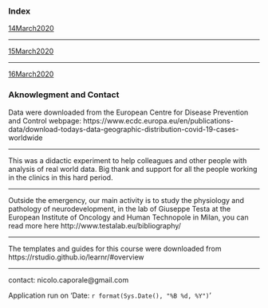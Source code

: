 
### Index

[14March2020](COVID19Analysis_2020_03_14.Rmd)

***

[15March2020](COVID19Analysis_2020_03_15.Rmd)

***

[16March2020](COVID19Analysis_2020_03_16.Rmd)


### Aknowlegment and Contact

Data were downloaded from the European Centre for Disease Prevention and Control webpage:
https://www.ecdc.europa.eu/en/publications-data/download-todays-data-geographic-distribution-covid-19-cases-worldwide

***

This was a didactic experiment to help colleagues and other people with analysis of real world data. Big thank and support for all the people working in the clinics in this hard period. 

***

Outside the emergency, our main activity is to study the physiology and pathology of neurodevelopment, in the lab of Giuseppe Testa at the European Institute of Oncology and Human Technopole in Milan, you can read more here  http://www.testalab.eu/bibliography/

***

The templates and guides for this course were downloaded from 
https://rstudio.github.io/learnr/#overview

***

contact: nicolo.caporale@gmail.com

Application run on 'Date: `r format(Sys.Date(), "%B %d, %Y")`'

